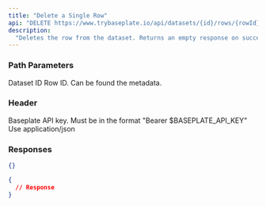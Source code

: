 ```yaml
---
title: "Delete a Single Row"
api: "DELETE https://www.trybaseplate.io/api/datasets/{id}/rows/{rowId}"
description:
  "Deletes the row from the dataset. Returns an empty response on success."
---
```


### Path Parameters

<ParamField path="id" required>
  Dataset ID
</ParamField>

<ParamField path="row-id" required>
  Row ID. Can be found the metadata.
</ParamField>

### Header

<ParamField header="Authorization" required>
  Baseplate API key. Must be in the format "Bearer $BASEPLATE_API_KEY"
</ParamField>

<ParamField header="Content-Type">
  Use application/json
</ParamField>

### Responses

<Tabs>
<Tab title="🟢 200: OK">

```json
{}
```

</Tab>

<Tab title="🟠 401: Unauthorized">

```json
{
  // Response
}
```

</Tab>
</Tabs>
